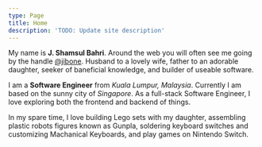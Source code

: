 ```yaml
---
type: Page
title: Home
description: 'TODO: Update site description'
---
```


My name is **J. Shamsul Bahri**. Around the web you will often see me going by the handle <a href="https://x.com/jibone" target="_blank">@jibone</a>. Husband to a lovely wife, father to an adorable daughter, seeker of baneficial knowledge, and builder of useable software.

I am a **Software Engineer** from *Kuala Lumpur, Malaysia*. Currently I am based on the sunny city of *Singapore*. As a full-stack Software Engineer, I love exploring both the frontend and backend of things.

In my spare time, I love building Lego sets with my daughter, assembling plastic robots figures known as Gunpla, soldering keyboard switches and customizing Machanical Keyboards, and play games on Nintendo Switch.
